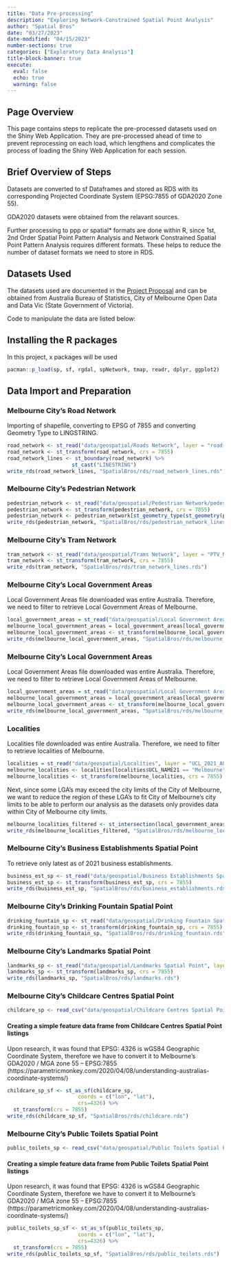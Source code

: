```yaml
---
title: "Data Pre-processing"
description: "Exploring Network-Constrained Spatial Point Analysis"
author: "Spatial Bros"
date: "03/27/2023"
date-modified: "04/15/2023"
number-sections: true
categories: ["Exploratory Data Analysis"]
title-block-banner: true
execute:
  eval: false
  echo: true
  warning: false
---
```


## Page Overview

This page contains steps to replicate the pre-processed datasets used on the Shiny Web Application. They are pre-processed ahead of time to prevent reprocessing on each load, which lengthens and complicates the process of loading the Shiny Web Application for each session.

## Brief Overview of Steps

Datasets are converted to sf Dataframes and stored as RDS with its corresponding Projected Coordinate System (EPSG:7855 of GDA2020 Zone 55).

GDA2020 datasets were obtained from the relavant sources.

Further processing to ppp or spatial\* formats are done within R, since 1st, 2nd Order Spatial Point Pattern Analysis and Network Constrained Spatial Point Pattern Analysis requires different formats. These helps to reduce the number of dataset formats we need to store in RDS.

## Datasets Used

The datasets used are documented in the [Project Proposal](proposal.qmd) and can be obtained from Australia Bureau of Statistics, City of Melbourne Open Data and Data Vic (State Government of Victoria).

Code to manipulate the data are listed below:

## Installing the R packages

In this project, x packages will be used

```r
pacman::p_load(sp, sf, rgdal, spNetwork, tmap, readr, dplyr, ggplot2)
```

## Data Import and Preparation

### Melbourne City's Road Network

Importing of shapefile, converting to EPSG of 7855 and converting Geometry Type to LINGSTRING.

```r
road_network <- st_read("data/geospatial/Roads Network", layer = "road-corridors")
road_network <- st_transform(road_network, crs = 7855)
road_network_lines <- st_boundary(road_network) %>% 
                     st_cast("LINESTRING")
write_rds(road_network_lines, "SpatialBros/rds/road_network_lines.rds")
```

### Melbourne City's Pedestrian Network

```r
pedestrian_network <- st_read("data/geospatial/Pedestrian Network/pedestrian-network.geojson")
pedestrian_network <- st_transform(pedestrian_network, crs = 7855)
pedestrian_network <- pedestrian_network[st_geometry_type(st_geometry(pedestrian_network)) == "LINESTRING",]
write_rds(pedestrian_network, "SpatialBros/rds/pedestrian_network_lines.rds")
```

### Melbourne City's Tram Network

```r
tram_network <- st_read("data/geospatial/Trams Network", layer = "PTV_METRO_TRAM_ROUTE")
tram_network <- st_transform(tram_network, crs = 7855)
write_rds(tram_network, "SpatialBros/rds/tram_network_lines.rds")
```

### Melbourne City's Local Government Areas

Local Government Areas file downloaded was entire Australia. Therefore, we need to filter to retrieve Local Government Areas of Melbourne.

```r
local_government_areas = st_read("data/geospatial/Local Government Areas", layer = "LGA_2022_AUST_GDA2020")
melbourne_local_government_areas = local_government_areas[local_government_areas$LGA_NAME22 == "Melbourne",]
melbourne_local_government_areas <- st_transform(melbourne_local_government_areas, crs = 7855)
write_rds(melbourne_local_government_areas, "SpatialBros/rds/melbourne_local_government_areas.rds")
```

### Melbourne City's Local Government Areas

Local Government Areas file downloaded was entire Australia. Therefore, we need to filter to retrieve Local Government Areas of Melbourne.

```r
local_government_areas = st_read("data/geospatial/Local Government Areas", layer = "LGA_2022_AUST_GDA2020")
melbourne_local_government_areas = local_government_areas[local_government_areas$LGA_NAME22 == "Melbourne",]
melbourne_local_government_areas <- st_transform(melbourne_local_government_areas, crs = 7855)
write_rds(melbourne_local_government_areas, "SpatialBros/rds/melbourne_local_government_areas.rds")
```

### Localities

Localities file downloaded was entire Australia. Therefore, we need to filter to retrieve localities of Melbourne.

```r
localities = st_read("data/geospatial/Localities", layer = "UCL_2021_AUST_GDA2020") 
melbourne_localities <- localities[localities$UCL_NAME21 == "Melbourne", ]
melbourne_localities <- st_transform(melbourne_localities, crs = 7855)

```

Next, since some LGA's may exceed the city limits of the City of Melbourne, we want to reduce the region of these LGA's to fit City of Melbourne's city limits to be able to perform our analysis as the datasets only provides data within City of Melbourne city limits.

```r
melbourne_localities_filtered <- st_intersection(local_government_areas, melbourne_localities)
write_rds(melbourne_localities_filtered, "SpatialBros/rds/melbourne_localities.rds")
```

### Melbourne City's Business Establishments Spatial Point

To retrieve only latest as of 2021 business establishments.

```r
business_est_sp <- st_read("data/geospatial/Business Establishments Spatial Point/business-establishments-with-address-and-industry-classification.geojson") %>% filter(census_year == "2021")
business_est_sp <- st_transform(business_est_sp, crs = 7855)
write_rds(business_est_sp, "SpatialBros/rds/business_establishments.rds")
```

### Melbourne City's Drinking Fountain Spatial Point

```r
drinking_fountain_sp <- st_read("data/geospatial/Drinking Fountain Spatial Point", layer = "drinking-fountains")
drinking_fountain_sp <- st_transform(drinking_fountain_sp, crs = 7855)
write_rds(drinking_fountain_sp, "SpatialBros/rds/drinking_fountain.rds")
```

### Melbourne City's Landmarks Spatial Point

```r
landmarks_sp <- st_read("data/geospatial/Landmarks Spatial Point", layer = "landmarks-and-places-of-interest-including-schools-theatres-health-services-spor")
landmarks_sp <- st_transform(landmarks_sp, crs = 7855)
write_rds(landmarks_sp, "SpatialBros/rds/landmarks.rds")
```

### Melbourne City's Childcare Centres Spatial Point

```r
childcare_sp <- read_csv("data/geospatial/Childcare Centres Spatial Point/childcare-centres.csv")

```

#### Creating a simple feature data frame from Childcare Centres Spatial Point listings

Upon research, it was found that EPSG: 4326 is wGS84 Geographic Coordinate System, therefore we have to convert it to Melbourne's GDA2020 / MGA zone 55 -- EPSG:7855 (https://parametricmonkey.com/2020/04/08/understanding-australias-coordinate-systems/)

```r
childcare_sp_sf <- st_as_sf(childcare_sp, 
                       coords = c("lon", "lat"),
                       crs=4326) %>%
  st_transform(crs = 7855)
write_rds(childcare_sp_sf, "SpatialBros/rds/childcare.rds")
```

### Melbourne City's Public Toilets Spatial Point

```r
public_toilets_sp <- read_csv("data/geospatial/Public Toilets Spatial Point/public-toilets.csv")
```

#### Creating a simple feature data frame from Public Toilets Spatial Point listings

Upon research, it was found that EPSG: 4326 is wGS84 Geographic Coordinate System, therefore we have to convert it to Melbourne's GDA2020 / MGA zone 55 -- EPSG:7855 (https://parametricmonkey.com/2020/04/08/understanding-australias-coordinate-systems/)

```r
public_toilets_sp_sf <- st_as_sf(public_toilets_sp, 
                       coords = c("lon", "lat"),
                       crs=4326) %>%
  st_transform(crs = 7855)
write_rds(public_toilets_sp_sf, "SpatialBros/rds/public_toilets.rds")
```
